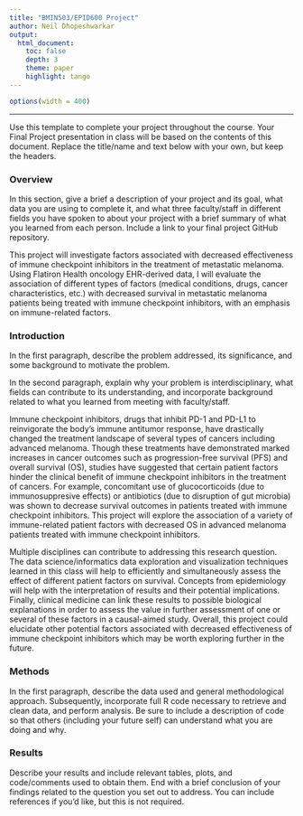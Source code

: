 ```yaml
---
title: "BMIN503/EPID600 Project"
author: Neil Dhopeshwarkar
output: 
  html_document:
    toc: false 
    depth: 3 
    theme: paper 
    highlight: tango
---
```

```r
options(width = 400)
```  
***
Use this template to complete your project throughout the course. Your Final Project presentation in class will be based on the contents of this document. Replace the title/name and text below with your own, but keep the headers.

### Overview
In this section, give a brief a description of your project and its goal, what data you are using to complete it, and what three faculty/staff in different fields you have spoken to about your project with a brief summary of what you learned from each person. Include a link to your final project GitHub repository.

This project will investigate factors associated with decreased effectiveness of immune checkpoint inhibitors in the treatment of metastatic melanoma.  Using Flatiron Health oncology EHR-derived data, I will evaluate the association of different types of factors (medical conditions, drugs, cancer characteristics, etc.) with decreased survival in metastatic melanoma patients being treated with immune checkpoint inhibitors, with an emphasis on immune-related factors.


### Introduction 
In the first paragraph, describe the problem addressed, its significance, and some background to motivate the problem.

In the second paragraph, explain why your problem is interdisciplinary, what fields can contribute to its understanding, and incorporate background related to what you learned from meeting with faculty/staff.

Immune checkpoint inhibitors, drugs that inhibit PD-1 and PD-L1 to reinvigorate the body's immune antitumor response, have drastically changed the treatment landscape of several types of cancers including advanced melanoma.  Though these treatments have demonstrated marked increases in cancer outcomes such as progression-free survival (PFS) and overall survival (OS), studies have suggested that certain patient factors hinder the clinical benefit of immune checkpoint inhibitors in the treatment of cancers.  For example, concomitant use of glucocorticoids (due to immunosuppresive effects) or antibiotics (due to disruption of gut microbia) was shown to decrease survival outcomes in patients treated with immune checkpoint inhibitors.  This project will explore the association of a variety of immune-related patient factors with decreased OS in advanced melanoma patients treated with immune checkpoint inhibitors.

Multiple disciplines can contribute to addressing this research question.  The data science/informatics data exploration and visualization techniques learned in this class will help to efficiently and simultaneously assess the effect of different patient factors on survival.  Concepts from epidemiology will help with the interpretation of results and their potential implications.  Finally, clinical medicine can link these results to possible biological explanations in order to assess the value in further assessment of one or several of these factors in a causal-aimed study.  Overall, this project could elucidate other potential factors associated with decreased effectiveness of immune checkpoint inhibitors which may be worth exploring further in the future.


### Methods
In the first paragraph, describe the data used and general methodological approach. Subsequently, incorporate full R code necessary to retrieve and clean data, and perform analysis. Be sure to include a description of code so that others (including your future self) can understand what you are doing and why. 


### Results
Describe your results and include relevant tables, plots, and code/comments used to obtain them. End with a brief conclusion of your findings related to the question you set out to address. You can include references if you'd like, but this is not required.
